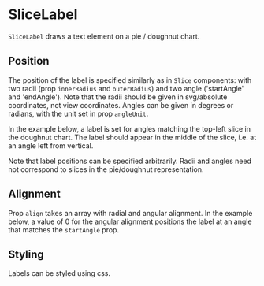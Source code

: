 
# SliceLabel

<Meta of={SliceLabelStories} />

`SliceLabel` draws a text element on a pie / doughnut chart.

<ArgTypes of={SliceLabelStories} />

## Position

The position of the label is specified similarly as in `Slice` components:
with two radii (prop `innerRadius` and `outerRadius`) and two angle ('startAngle' and 'endAngle').
Note that the radii should be given in svg/absolute coordinates, not view coordinates.
Angles can be given in degrees or radians, with the unit set in prop `angleUnit`.

In the example below, a label is set for angles matching the top-left slice in the doughnut chart.
The label should appear in the middle of the slice, i.e. at an angle left from vertical.

<Canvas of={SliceLabelStories.LabelPosition} />

Note that label positions can be specified arbitrarily.
Radii and angles need not correspond to slices in the pie/doughnut representation.

## Alignment

Prop `align` takes an array with radial and angular alignment.
In the example below, a value of 0 for the angular alignment positions the label
at an angle that matches the `startAngle` prop.

<Canvas of={SliceLabelStories.LeftAligned} />

## Styling

Labels can be styled using css.

<Canvas of={SliceLabelStories.Styled} />
